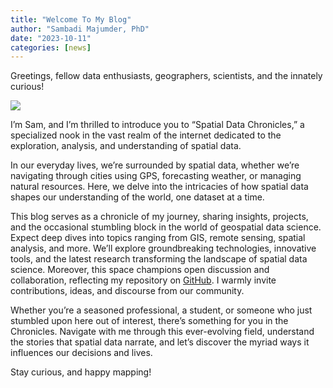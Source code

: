 ```yaml
---
title: "Welcome To My Blog"
author: "Sambadi Majumder, PhD"
date: "2023-10-11"
categories: [news]
---
```


Greetings, fellow data enthusiasts, geographers, scientists, and the innately curious!

![](Sundarban_Biodiversity_beats.gif)

I'm Sam, and I'm thrilled to introduce you to "Spatial Data Chronicles," a specialized nook in the vast realm of the internet dedicated to the exploration, analysis, and understanding of spatial data.

In our everyday lives, we're surrounded by spatial data, whether we're navigating through cities using GPS, forecasting weather, or managing natural resources. Here, we delve into the intricacies of how spatial data shapes our understanding of the world, one dataset at a time.

This blog serves as a chronicle of my journey, sharing insights, projects, and the occasional stumbling block in the world of geospatial data science. Expect deep dives into topics ranging from GIS, remote sensing, spatial analysis, and more. We'll explore groundbreaking technologies, innovative tools, and the latest research transforming the landscape of spatial data science. Moreover, this space champions open discussion and collaboration, reflecting my repository on [GitHub](https://github.com/SamMajumder). I warmly invite contributions, ideas, and discourse from our community.

Whether you're a seasoned professional, a student, or someone who just stumbled upon here out of interest, there's something for you in the Chronicles. Navigate with me through this ever-evolving field, understand the stories that spatial data narrate, and let's discover the myriad ways it influences our decisions and lives.

Stay curious, and happy mapping!
